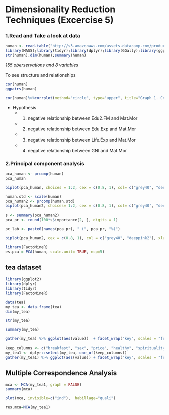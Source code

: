 # **Dimensionality Reduction Techniques (Excercise 5)**

### **1.Read and Take a look at data**
```r
human <- read.table("http://s3.amazonaws.com/assets.datacamp.com/production/course_2218/datasets/human2.txt", sep=",", header=T)
library(MASS);library(tidyr);library(dplyr);library(GGally);library(ggplot2);library(dplyr);library(tidyr);library(corrplot)
str(human);dim(human);summary(human)
```
*155 oberservations and 8 variables* 

To see structure and relationships
```r
cor(human)
ggpairs(human)
```
```r

cor(human)%>%corrplot(method="circle", type="upper", title="Graph 1. Correlations between variables in the human data")
```

* Hypothesis
  + 1) negative relationship between Edu2.FM and Mat.Mor
  + 2) negative relationship between Edu.Exp and Mat.Mor
  + 3) negative relationship between Life.Exp and Mat.Mor
  + 4) negative relationship between GNI and Mat.Mor


### **2.Principal component analysis**
```r
pca_human <- prcomp(human)
pca_human
```
```r
biplot(pca_human, choices = 1:2, cex = c(0.8, 1), col= c("grey40", "deeppink2"), main = "Grpagh 2. PCA with human data, unscaled")
```


```r
human.std <- scale(human)
pca_human2 <- prcomp(human.std)
biplot(pca_human2, choices= 1:2, cex = c(0.8, 1), col= c("grey40", "deeppink2"), main="Graph 3. PCA with human data, scaled")
```
```r
s <- summary(pca_human2)
pca_pr <- round(100*s$importance[2, ], digits = 1)
```

```r
pc_lab <- paste0(names(pca_pr), " (", pca_pr, "%)")
```

```r
biplot(pca_human2, cex = c(0.8, 1), col = c("grey40", "deeppink2"), xlab = pc_lab[1], ylab = pc_lab[2], main="Graph 4. PCA with human data, scaled, %")
```

```r
library(FactoMineR)
es.pca = PCA(human, scale.unit= TRUE, ncp=5)
```

## tea dataset

```r
library(ggplot2)
library(dplyr)
library(tidyr)
library(FactoMineR)
```
```r
data(tea)
my_tea <- data.frame(tea)
dim(my_tea)
```

```r
str(my_tea)
```

```r
summary(my_tea)
```


```r
gather(my_tea) %>% ggplot(aes(value))  + facet_wrap("key", scales = "free") + geom_bar() + theme(axis.text.x = element_text(angle = 45, hjust = 1, size = 8))
```
```r
keep_columns <- c("breakfast", "sex", "price", "healthy", "spirituality", "friends", "Tea", "tearoom")
my_tea1 <- dplyr::select(my_tea, one_of(keep_columns))
gather(my_tea1) %>% ggplot(aes(value)) + facet_wrap("key", scales = "free") + geom_bar() + theme(axis.text.x = element_text(angle = 45, hjust = 1, size = 8))
```

## Multiple Correspondence Analysis

```r
mca <- MCA(my_tea1, graph = FALSE)
summary(mca)
```

```r
plot(mca, invisible=c("ind"),  habillage="quali")
```

```r
res.mca=MCA(my_tea1)
```